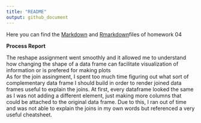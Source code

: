 ```yaml
---
title: "README"
output: github_document
---
```

Here you can find the [Markdown]() and [Rmarkdown]()files of homework 04  

**Process Report**  

The reshape assignment went smoothly and it allowed me to understand how changing the shape of a data frame can facilitate visualization of information or is prefered for making plots  
As for the join assingment, I spent too much time figuring out what sort of complementary data frame I should build in order to render joined data frames useful to explain the joins. At first, every dataframe looked the same as I was not adding a different element, just making more columns that could be attached to the original data frame. Due to this, I ran out of time and was not able to explain the joins in my own words but referenced a very useful cheatsheet.